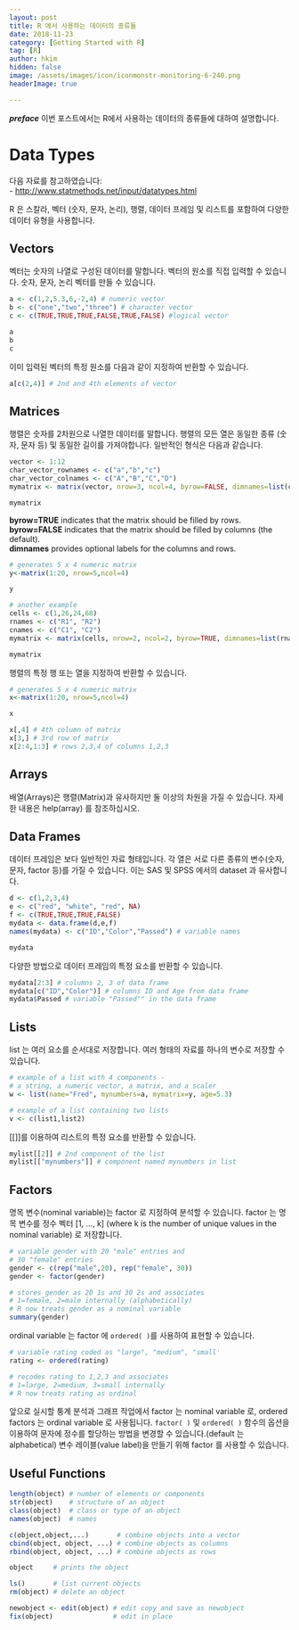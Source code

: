 ```yaml
---
layout: post  
title: R 에서 사용하는 데이터의 종류들  
date: 2018-11-23  
category: [Getting Started with R]  
tag: [R]  
author: hkim  
hidden: false  
image: /assets/images/icon/iconmonstr-monitoring-6-240.png
headerImage: true

---
```


***preface*** 이번 포스트에서는 R에서 사용하는 데이터의 종류들에 대하여 설명합니다.

# Data Types

다음 자료를 참고하였습니다:  
- [http://www.statmethods.net/input/datatypes.html](http://www.statmethods.net/input/datatypes.html)

R 은 스칼라, 벡터 (숫자, 문자, 논리), 행렬, 데이터 프레임 및 리스트를 포함하여 다양한 데이터 유형을 사용합니다.


## Vectors

벡터는 숫자의 나열로 구성된 데이터를 말합니다. 벡터의 원소를 직접 입력할 수 있습니다. 숫자, 문자, 논리 벡터를 만들 수 있습니다.

```r
a <- c(1,2,5.3,6,-2,4) # numeric vector
b <- c("one","two","three") # character vector
c <- c(TRUE,TRUE,TRUE,FALSE,TRUE,FALSE) #logical vector

a
b
c
```

이미 입력된 벡터의 특정 원소를 다음과 같이 지정하여 반환할 수 있습니다.

```r
a[c(2,4)] # 2nd and 4th elements of vector
```

## Matrices

행렬은 숫자를 2차원으로 나열한 데이터를 말합니다. 행렬의 모든 열은 동일한 종류 (숫자, 문자 등) 및 동일한 길이를 가져야합니다. 일반적인 형식은 다음과 같습니다.

```r
vector <- 1:12
char_vector_rownames <- c("a","b","c")
char_vector_colnames <- c("A","B","C","D")
mymatrix <- matrix(vector, nrow=3, ncol=4, byrow=FALSE, dimnames=list(char_vector_rownames, char_vector_colnames))  

mymatrix
```

**byrow=TRUE** indicates that the matrix should be filled by rows.  
**byrow=FALSE** indicates that the matrix should be filled by columns (the default).  
**dimnames** provides optional labels for the columns and rows.  

```r
# generates 5 x 4 numeric matrix
y<-matrix(1:20, nrow=5,ncol=4)

y
```

```r
# another example
cells <- c(1,26,24,68)
rnames <- c("R1", "R2")
cnames <- c("C1", "C2")
mymatrix <- matrix(cells, nrow=2, ncol=2, byrow=TRUE, dimnames=list(rnames, cnames))

mymatrix
```

행렬의 특정 행 또는 열을 지정하여 반환할 수 있습니다.

```r
# generates 5 x 4 numeric matrix
x<-matrix(1:20, nrow=5,ncol=4)

x
```
```r
x[,4] # 4th column of matrix
x[3,] # 3rd row of matrix
x[2:4,1:3] # rows 2,3,4 of columns 1,2,3
```

## Arrays

배열(Arrays)은 행렬(Matrix)과 유사하지만 둘 이상의 차원을 가질 수 있습니다. 자세한 내용은 help(array) 를 참조하십시오.


## Data Frames

데이터 프레임은 보다 일반적인 자료 형태입니다. 각 열은 서로 다른 종류의 변수(숫자, 문자, factor 등)를 가질 수 있습니다. 이는 SAS 및 SPSS 에서의 dataset 과 유사합니다.

```r
d <- c(1,2,3,4)
e <- c("red", "white", "red", NA)
f <- c(TRUE,TRUE,TRUE,FALSE)
mydata <- data.frame(d,e,f)
names(mydata) <- c("ID","Color","Passed") # variable names

mydata
```

다양한 방법으로 데이터 프레임의 특정 요소를 반환할 수 있습니다.

```r
mydata[2:3] # columns 2, 3 of data frame
mydata[c("ID","Color")] # columns ID and Age from data frame
mydata$Passed # variable "Passed"" in the data frame
```

## Lists

list 는 여러 요소를 순서대로 저장합니다. 여러 형태의 자료를 하나의 변수로 저장할 수 있습니다.

```r
# example of a list with 4 components -
# a string, a numeric vector, a matrix, and a scaler
w <- list(name="Fred", mynumbers=a, mymatrix=y, age=5.3)

# example of a list containing two lists
v <- c(list1,list2)
```

[[]]를 이용하여 리스트의 특정 요소를 반환할 수 있습니다.

```r
mylist[[2]] # 2nd component of the list
mylist[["mynumbers"]] # component named mynumbers in list
```

## Factors

명목 변수(nominal variable)는 factor 로 지정하여 분석할 수 있습니다. factor 는 명목 변수를 정수 벡터 [1, ..., k] (where k is the number of unique values in the nominal variable) 로 저장합니다.

```r
# variable gender with 20 "male" entries and
# 30 "female" entries
gender <- c(rep("male",20), rep("female", 30))
gender <- factor(gender)

# stores gender as 20 1s and 30 2s and associates
# 1=female, 2=male internally (alphabetically)
# R now treats gender as a nominal variable
summary(gender)
```

ordinal variable 는 factor 에 `ordered( )`를 사용하여 표현할 수 있습니다.

```r
# variable rating coded as "large", "medium", "small'
rating <- ordered(rating)

# recodes rating to 1,2,3 and associates
# 1=large, 2=medium, 3=small internally
# R now treats rating as ordinal
```

앞으로 실시할 퉁계 분석과 그래프 작업에서 factor 는 nominal variable 로, ordered factors 는 ordinal variable 로 사용됩니다. `factor( )` 및 `ordered( )` 함수의 옵션을 이용하여 문자에 정수를 할당하는 방법을 변경할 수 있습니다.(default 는 alphabetical) 변수 레이블(value label)을 만들기 위해 factor 를 사용할 수 있습니다.


## Useful Functions

```r
length(object) # number of elements or components
str(object)    # structure of an object
class(object)  # class or type of an object
names(object)  # names

c(object,object,...)       # combine objects into a vector
cbind(object, object, ...) # combine objects as columns
rbind(object, object, ...) # combine objects as rows

object     # prints the object

ls()       # list current objects
rm(object) # delete an object

newobject <- edit(object) # edit copy and save as newobject
fix(object)               # edit in place
```

